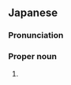 ==Japanese==
{{ja-kanjitab|ひ|かさ|yomi=k}}

===Pronunciation===
{{ja-pron|ひかさ|y=k}}

===Proper noun===
{{ja-pos|proper|ひかさ}}

# {{surname|lang=ja}}